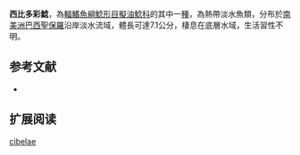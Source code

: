 {{Speciesbox
| name = 西比多彩鯰
| image = 
| image_width = 250px
| status = NE
| status_system = IUCN3.1
| genus = Microglanis
| species = cibelae
| authority = Malabarba & Mahler, 1998
| synonyms = 
}}
'''西比多彩鯰'''，為[[輻鰭魚綱|輻鰭魚綱]][[鯰形目|鯰形目]][[擬油鯰科|擬油鯰科]]的其中一[[種|種]]，為熱帶淡水魚類，分布於[[南美洲|南美洲]][[巴西|巴西]][[聖保羅|聖保羅]]沿岸淡水流域，體長可達7.1公分，棲息在底層水域，生活習性不明。

==参考文献==
*{{FishBase_species|genus=Microglanis|species=cibelae|year=2015|month=4}}

== 扩展阅读 ==
{{refbegin}}
{{wikispecies-inline|Microglanis cibelae|西比多彩鯰}}
{{refend}}
{{Taxonbar|from=Q5530213}}

[[Category:多彩鯰屬|cibelae]]